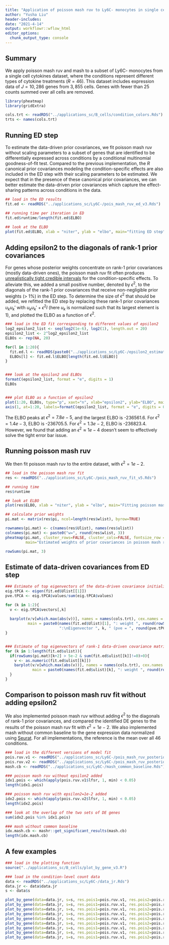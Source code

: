 ```yaml
---
title: "Application of poisson mash ruv to Ly6C- monocytes in single cell cytokines data"
author: "Yusha Liu"
header-includes:
date: "2021-4-14"
output: workflowr::wflow_html
editor_options:
  chunk_output_type: console
---
```


## Summary
We apply poisson mash ruv and mash to a subset of Ly6C- monocytes from a single cell cytokines dataset, where the conditions represent different types of cytokine treatments ($R=46$). This dataset includes expression data of $J=10,286$ genes from $3,855$ cells. Genes with fewer than $25$ counts summed over all cells are removed. 
```r
library(pheatmap)
library(gridExtra)

cols.trt <- readRDS("../applications_sc/B_cells/condition_colors.Rds")
trts <- names(cols.trt)

```


## Running ED step
To estimate the data-driven prior covariances, we fit poisson mash ruv without scaling parameters to a subset of genes that are identified to be differentially expressed across conditions by a conditional multinomial goodness-of-fit test. Compared to the previous implementation, the $R$ canonical prior covariances modeling the condition-specific effects are also included in the ED step with their scaling parameters to be estimated. We expect that in the presence of these canonical prior covariances, we can better estimate the data-driven prior covariances which capture the effect-sharing patterns across conditions in the data.
```r
## load in the ED results
fit.ed <- readRDS("../applications_sc/Ly6C-/pois_mash_ruv_ed_v3.Rds")

## running time per iteration in ED
fit.ed$runtime/length(fit.ed$ELBO)
                      
## look at the ELBO
plot(fit.ed$ELBO, xlab = "niter", ylab = "elbo", main="fitting ED step")

```


## Adding epsilon2 to the diagonals of rank-1 prior covariances
For genes whose posterior weights concentrate on rank-1 prior covariances (mostly data-driven ones), the poisson mash ruv fit often produces [unrealistically tight credible intervals](https://yushaliu.github.io/poisson_mash_sc/application_B_cells.html#A_few_examples) for the condition-specific effects. To alleviate this, we added a small positive number, denoted by $\epsilon^2$, to the diagonals of the rank-1 prior covariances that receive non-negligible prior weights (> 1\%) in the ED step. To determine the size of $\epsilon^2$ that should be added, we refitted the ED step by replacing these rank-1 prior covariances $u_k u_k'$ with $u_k u_k' + \epsilon^2 I$ (here $u_k$ is normalized such that its largest element is 1), and plotted the ELBO as a function of $\epsilon^2$.   
```r
### load in the ED fit corresponding to different values of epsilon2
log2_epsilon2_list <- seq(log2(1e-6), log2(1), length.out = 20)
epsilon2_list <- 2^log2_epsilon2_list
ELBOs <- rep(NA, 20)

for(l in 1:20){
  fit.ed.l <- readRDS(paste0("../applications_sc/Ly6C-/epsilon2_estimation/pois_mash_ruv_ed_", l, ".Rds"))
  ELBOs[l] <- fit.ed.l$ELBO[length(fit.ed.l$ELBO)]
}


### look at the epsilon2 and ELBOs
formatC(epsilon2_list, format = "e", digits = 1)
ELBOs


### plot ELBO as a function of epsilon2
plot(1:20, ELBOs, type="p", xaxt="n", xlab="epsilon2", ylab="ELBO", main="ELBO as a function of epsilon2 in the ED step")
axis(1, at=1:20, labels=formatC(epsilon2_list, format = "e", digits = 0), las=2)

```
The ELBO peaks at $\epsilon^2 = 7.8e-5$, and the largest ELBO is -236561.6. For $\epsilon^2 = 1.4e-3$, ELBO is -236705.5. For $\epsilon^2 = 1.3e-2$, ELBO is -236823.4. However, we found that adding an $\epsilon^2 \approx 1e-4$ doesn't seem to effectively solve the tight error bar issue. 


## Running poisson mash ruv
We then fit poisson mash ruv to the entire dataset, with $\epsilon^2 = 1e-2$.
```r
## load in the poisson mash ruv fit
res <- readRDS("../applications_sc/Ly6C-/pois_mash_ruv_fit_v5.Rds")

## running time
res$runtime

## look at ELBO
plot(res$ELBO, xlab = "niter", ylab = "elbo", main="Fitting poisson mash ruv")

## calculate prior weights
pi.mat <- matrix(res$pi, ncol=length(res$wlist), byrow=TRUE)

rownames(pi.mat) <- c(names(res$Ulist), names(res$ulist))
colnames(pi.mat) <- paste0("w=", round(res$wlist, 3))
pheatmap(pi.mat, cluster_rows=FALSE, cluster_cols=FALSE, fontsize_row = 6, fontsize_col=6, 
         main="Estimated weights of prior covariances in poisson mash ruv")

rowSums(pi.mat, 3)

```



## Estimate of data-driven covariances from ED step
```r
### Estimate of top eigenvectors of the data-driven covariance initialized by rank-5 PCA
eig.tPCA <- eigen(fit.ed$Ulist[[1]])
pve.tPCA <- eig.tPCA$values/sum(eig.tPCA$values)

for (k in 1:2){
  v <- eig.tPCA$vectors[,k]
  
  barplot(v/v[which.max(abs(v))], names = names(cols.trt), cex.names = 0.5, las = 2, 
          main = paste0(names(fit.ed$Ulist)[1], ": weight ", round(rowSums(pi.mat)[1],3), 
                        ":\nEigenvector ", k, " (pve = ", round(pve.tPCA[k],3), ")"), col = cols.trt)
}


### Estimate of top eigenvectors of rank-1 data-driven covariance matrices
for (k in 1:length(fit.ed$ulist)){
  if(rowSums(pi.mat)[k+2] > 5e-2 & sum(fit.ed$ulist[[k]]!=0)>0){
    v <- as.numeric(fit.ed$ulist[[k]])
    barplot(v/v[which.max(abs(v))], names = names(cols.trt), cex.names = 0.5, las = 2, col = cols.trt,
            main = paste0(names(fit.ed$ulist)[k], ": weight ", round(rowSums(pi.mat)[k+2],3)))    
  }
}

```



## Comparison to poisson mash ruv fit without adding epsilon2
We also implemented poisson mash ruv without adding $\epsilon^2$ to the diagonals of rank-1 prior covariances, and compared the identified DE genes to the results of the poisson mash ruv fit with $\epsilon^2=1e-2$. We also implemented mash without common baseline to the gene expression data normalized using [Seurat](https://satijalab.org/seurat/). For all implementations, the reference is the mean over all 46 conditions. 
```r
### load in the different versions of model fit
pois.ruv.v1 <- readRDS("../applications_sc/Ly6C-/pois_mash_ruv_posterior_v3.Rds")
pois.ruv.v2 <- readRDS("../applications_sc/Ly6C-/pois_mash_ruv_posterior_v5.Rds")
mash.cb <- readRDS("../applications_sc/Ly6C-/mash_common_baseline.Rds")

### poisson mash ruv without epsilon2 added
idx1.pois <- which(apply(pois.ruv.v1$lfsr, 1, min) < 0.05)
length(idx1.pois)

### poisson mash ruv with epsilon2=1e-2 added
idx2.pois <- which(apply(pois.ruv.v2$lfsr, 1, min) < 0.05)
length(idx2.pois)

### look at the overlap of the two sets of DE genes 
sum(idx2.pois %in% idx1.pois)

### mash without common baseline
idx.mash.cb <- mashr::get_significant_results(mash.cb)
length(idx.mash.cb)

```


## A few examples
```r
### load in the plotting function
source("../applications_sc/B_cells/plot_by_gene_v3.R")

### load in the condition-level count data
data <- readRDS("../applications_sc/Ly6C-/data_jr.Rds")
data.jr <- data$data.jr
s <- data$s

plot_by_gene(data=data.jr, s=s, res.pois1=pois.ruv.v1, res.pois2=pois.ruv.v2, res.mash=mash.cb$result, genename="Stat1", cols.trt=cols.trt)
plot_by_gene(data=data.jr, s=s, res.pois1=pois.ruv.v1, res.pois2=pois.ruv.v2, res.mash=mash.cb$result, genename="Gbp7", cols.trt=cols.trt)
plot_by_gene(data=data.jr, s=s, res.pois1=pois.ruv.v1, res.pois2=pois.ruv.v2, res.mash=mash.cb$result, genename="Gbp3", cols.trt=cols.trt)
plot_by_gene(data=data.jr, s=s, res.pois1=pois.ruv.v1, res.pois2=pois.ruv.v2, res.mash=mash.cb$result, genename="Klra2", cols.trt=cols.trt)
plot_by_gene(data=data.jr, s=s, res.pois1=pois.ruv.v1, res.pois2=pois.ruv.v2, res.mash=mash.cb$result, genename="Fgl2", cols.trt=cols.trt)
plot_by_gene(data=data.jr, s=s, res.pois1=pois.ruv.v1, res.pois2=pois.ruv.v2, res.mash=mash.cb$result, genename="Irf1", cols.trt=cols.trt)
plot_by_gene(data=data.jr, s=s, res.pois1=pois.ruv.v1, res.pois2=pois.ruv.v2, res.mash=mash.cb$result, genename="Serpina3g", cols.trt=cols.trt)
plot_by_gene(data=data.jr, s=s, res.pois1=pois.ruv.v1, res.pois2=pois.ruv.v2, res.mash=mash.cb$result, genename="Psmb9", cols.trt=cols.trt)
plot_by_gene(data=data.jr, s=s, res.pois1=pois.ruv.v1, res.pois2=pois.ruv.v2, res.mash=mash.cb$result, genename="Psmb8", cols.trt=cols.trt)

```
